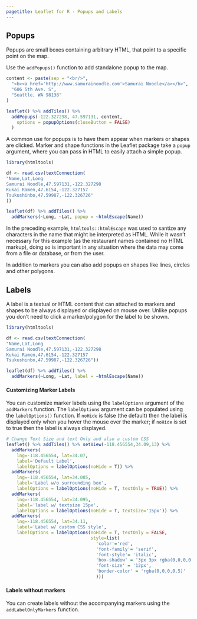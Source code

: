 ```yaml
---
pagetitle: Leaflet for R - Popups and Labels
---
```


## Popups

Popups are small boxes containing arbitrary HTML, that point to a specific point on the map.

Use the `addPopups()` function to add standalone popup to the map.

```r
content <- paste(sep = "<br/>",
  "<b><a href='http://www.samurainoodle.com'>Samurai Noodle</a></b>",
  "606 5th Ave. S",
  "Seattle, WA 98138"
)

leaflet() %>% addTiles() %>%
  addPopups(-122.327298, 47.597131, content,
    options = popupOptions(closeButton = FALSE)
  )
```

A common use for popups is to have them appear when markers or shapes are clicked. Marker and shape functions in the Leaflet package take a `popup` argument, where you can pass in HTML to easily attach a simple popup.

```r
library(htmltools)

df <- read.csv(textConnection(
"Name,Lat,Long
Samurai Noodle,47.597131,-122.327298
Kukai Ramen,47.6154,-122.327157
Tsukushinbo,47.59987,-122.326726"
))

leaflet(df) %>% addTiles() %>%
  addMarkers(~Long, ~Lat, popup = ~htmlEscape(Name))
```

In the preceding example, `htmltools::htmlEscape` was used to santize any characters in the name that might be interpreted as HTML. While it wasn't necessary for this example (as the restaurant names contained no HTML markup), doing so is important in any situation where the data may come from a file or database, or from the user.

In addition to markers you can also add popups on shapes like lines, circles and other polygons.

## Labels

A label is a textual or HTML content that can attached to markers and shapes to be always displayed or displayed on mouse over. Unlike popups you don't need to click a marker/polygon for the label to be shown.

```r
library(htmltools)

df <- read.csv(textConnection(
"Name,Lat,Long
Samurai Noodle,47.597131,-122.327298
Kukai Ramen,47.6154,-122.327157
Tsukushinbo,47.59987,-122.326726"))

leaflet(df) %>% addTiles() %>%
  addMarkers(~Long, ~Lat, label = ~htmlEscape(Name))
```

#### Customizing Marker Labels

You can customize marker labels using the `labelOptions` argument of the `addMarkers` function. The `labelOptions` argument can be populated using the `labelOptions()` function. If `noHide` is false (the default) then the label is displayed only when you hover the mouse over the marker; if `noHide` is set to true then the label is always displayed.

```r
# Change Text Size and text Only and also a custom CSS
leaflet() %>% addTiles() %>% setView(-118.456554,34.09,13) %>%
  addMarkers(
    lng=-118.456554, lat=34.07,
    label='Default Label',
    labelOptions = labelOptions(noHide = T)) %>%
  addMarkers(
    lng=-118.456554, lat=34.085,
    label='Label w/o surrounding box',
    labelOptions = labelOptions(noHide = T, textOnly = TRUE)) %>%
  addMarkers(
    lng=-118.456554, lat=34.095,
    label='label w/ textsize 15px',
    labelOptions = labelOptions(noHide = T, textsize='15px')) %>%
  addMarkers(
    lng=-118.456554, lat=34.11,
    label='Label w/ custom CSS style',
    labelOptions = labelOptions(noHide = T, textOnly = FALSE,
                                style=list(
                                  'color'='red',
                                  'font-family'= 'serif',
                                  'font-style'= 'italic',
                                  'box-shadow' = '3px 3px rgba(0,0,0,0.25)',
                                  'font-size' = '12px',
                                  'border-color' = 'rgba(0,0,0,0.5)'
                                  )))
```


#### Labels without markers

You can create labels without the accompanying markers using the `addLabelOnlyMarkers` function.
